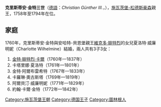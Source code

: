{{Unreferenced|time=2020-12-01T07:12:54+00:00}}
{{Infobox noble
| name        = 克里斯蒂安·金特三世
| succession  = 施瓦茨堡-松德斯豪森親王
| reign       = 1758年11月6日 — 1794年10月14日
| predecessor = [[亨利三十五世_(施瓦茨堡-松德斯豪森)|亨利三十五世]]
| successor   = [[金特·腓特烈·卡爾一世|金特·腓特烈·卡爾一世]]
| birth_date  = {{birth date|1736|6|24|df=yes}}
| death_date  = {{death date and age|1794|10|14|1736|6|24|df=yes}}
| noble family= [[施瓦茨堡統治者列表|施瓦茨堡家族]]
| father      = [[奧古斯特一世_(施瓦茨堡-松德斯豪森)|奧古斯特一世]]
| mother      = 夏洛特·索菲
}}
'''克里斯蒂安·金特三世'''（[[德語|德語]]：''Christian Günther III.''，{{bd|1736年|6月24日|1794年|10月14日}}），[[施瓦茨堡-松德斯豪森|施瓦茨堡-松德斯豪森]]親王，1758年至1794年在位。

== 家庭 ==
1760年，克里斯蒂安·金特與安哈特-貝恩堡親王[[維克多·腓特烈_(安哈特-貝恩堡)|維克多·腓特烈]]的女兒夏洛特·威廉明妮（Charlotte Wilhelmine）結婚，兩人共有3子3女：
# [[金特·腓特烈·卡爾一世|金特·腓特烈·卡爾]]（1760年—1837年）
# 卡塔里娜·夏洛特（1761年—1801年）
# 金特·阿爾布雷希特（1767年—1833年）
# 卡羅琳·奧古斯塔（1769年—1819年）
# 阿爾貝汀·威廉明妮（1771年—1829年）
# 約翰·卡爾·金特（1772年—1842年）

[[Category:施瓦茨堡王朝|Category:施瓦茨堡王朝]]
[[Category:德国王子|Category:德国王子]]
[[Category:圖林根人|Category:圖林根人]]